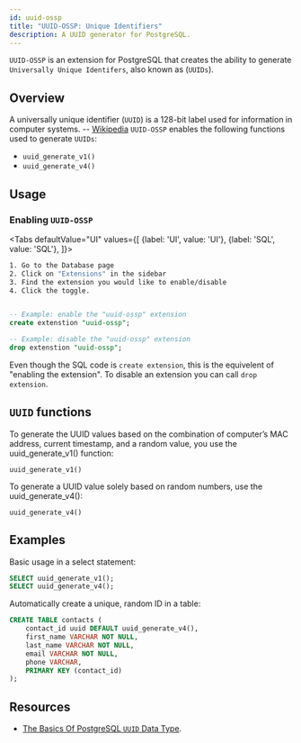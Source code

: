 ```yaml
---
id: uuid-ossp
title: "UUID-OSSP: Unique Identifiers"
description: A UUID generator for PostgreSQL.
---
```



`UUID-OSSP` is an extension for PostgreSQL that creates the ability to generate `Universally Unique Identifers`, also known as (`UUIDs`).

## Overview

A universally unique identifier (`UUID`) is a 128-bit label used for information in computer systems. -- [Wikipedia](https://en.wikipedia.org/wiki/Universally_unique_identifier)
`UUID-OSSP` enables the following functions used to generate `UUIDs`:
- `uuid_generate_v1()`
- `uuid_generate_v4()`

## Usage


### Enabling `UUID-OSSP`



<Tabs
defaultValue="UI"
values={[
  {label: 'UI', value: 'UI'},
  {label: 'SQL', value: 'SQL'},
]}>
<TabItem value="UI">

```bash
1. Go to the Database page
2. Click on "Extensions" in the sidebar 
3. Find the extension you would like to enable/disable 
4. Click the toggle.
```



</TabItem>
<TabItem value="SQL">

```sql 

-- Example: enable the "uuid-ossp" extension 
create extenstion "uuid-ossp";

-- Example: disable the "uuid-ossp" extension 
drop extenstion "uuid-ossp";

```

Even though the SQL code is `create extension`, this is the equivelent of "enabling the extension". 
To disable an extension you can call `drop extension`.

</TabItem>

</Tabs>

## `UUID` functions


To generate the UUID values based on the combination of computer’s MAC address, current timestamp, and a random value, you use the uuid_generate_v1() function:

```uuid_generate_v1()```

To generate a UUID value solely based on random numbers, use the uuid_generate_v4():

```uuid_generate_v4()```

## Examples

Basic usage in a select statement:

```sql
SELECT uuid_generate_v1();
SELECT uuid_generate_v4();
```

Automatically create a unique, random ID in a table:

```sql
CREATE TABLE contacts (
    contact_id uuid DEFAULT uuid_generate_v4(),
    first_name VARCHAR NOT NULL,
    last_name VARCHAR NOT NULL,
    email VARCHAR NOT NULL,
    phone VARCHAR,
    PRIMARY KEY (contact_id)
);
```


## Resources 

- [The Basics Of PostgreSQL `UUID` Data Type](https://www.postgresqltutorial.com/postgresql-uuid/).
